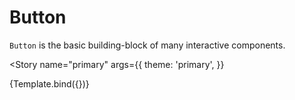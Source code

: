 

<Meta title="Button" component={Button} />

# Button

`Button` is the basic building-block of many interactive components.


<Story
  name="primary"
  args={{
    theme: 'primary',
  }}
>
  {Template.bind({})}
</Story>
